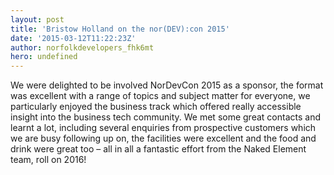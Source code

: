```yaml
---
layout: post
title: 'Bristow Holland on the nor(DEV):con 2015'
date: '2015-03-12T11:22:23Z'
author: norfolkdevelopers_fhk6mt
hero: undefined
---
```




We were delighted to be involved NorDevCon 2015 as a sponsor, the format was excellent with a range of topics and subject matter for everyone, we particularly enjoyed the business track which offered really accessible insight into the business tech community. We met some great contacts and learnt a lot, including several enquiries from prospective customers which we are busy following up on, the facilities were excellent and the food and drink were great too – all in all a fantastic effort from the Naked Element team, roll on 2016!